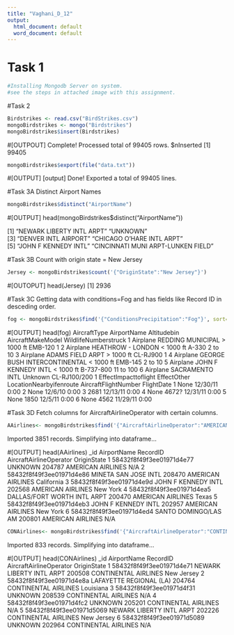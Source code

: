 ```yaml
---
title: "Vaghani_D_12"
output:
  html_document: default
  word_document: default
---
```


# Task 1
```r
#Installing Mongodb Server on system.
#see the steps in attached image with this assignment.

```


#Task 2
```r
Birdstrikes <- read.csv("BirdStrikes.csv")
mongoBirdstrikes <- mongo("Birdstrikes")
mongoBirdstrikes$insert(Birdstrikes)
```
#[OUTPOUT]
Complete! Processed total of 99405 rows.
$nInserted
[1] 99405

```r
mongoBirdstrikes$export(file("data.txt"))
```
#[OUTPUT]
[output]
Done! Exported a total of 99405 lines.



#Task 3A Distinct Airport Names
```r
mongoBirdstrikes$distinct("AirportName")
```
#[OUTPUT]
head(mongoBirdstrikes$distinct("AirportName"))

[1] "NEWARK LIBERTY INTL ARPT"          "UNKNOWN"                          
[3] "DENVER INTL AIRPORT"               "CHICAGO O'HARE INTL ARPT"         
[5] "JOHN F KENNEDY INTL"               "CINCINNATI MUNI ARPT-LUNKEN FIELD"



#Task 3B Count with origin state = New Jersey
```r

Jersey <- mongoBirdstrikes$count('{"OriginState":"New Jersey"}')
```
#[OUTOPUT]
head(Jersey)
[1] 2936


#Task 3C Getting data with conditions=Fog and has fields like Record ID in desceding order.
```r

fog <- mongoBirdstrikes$find('{"ConditionsPrecipitation":"Fog"}', sort= '{"RecordID":-1}')
```
#[OUTPUT]
head(fog)
  AircraftType                  AirportName Altitudebin AircraftMakeModel WildlifeNumberstruck
1     Airplane            REDDING MUNICIPAL   > 1000 ft           EMB-120                    1
2     Airplane            HEATHROW - LONDON   < 1000 ft             A-330              2 to 10
3     Airplane             ADAMS FIELD ARPT   > 1000 ft          CL-RJ900                    1
4     Airplane GEORGE BUSH INTERCONTINENTAL   < 1000 ft           EMB-145              2 to 10
5     Airplane          JOHN F KENNEDY INTL   < 1000 ft         B-737-800            11 to 100
6     Airplane              SACRAMENTO INTL     Unknown      CL-RJ100/200                    1
  EffectImpacttoflight EffectOther LocationNearbyifenroute AircraftFlightNumber    FlightDate
1                 None                                                          12/30/11 0:00
2                 None                                                           12/6/10 0:00
3                                                                          2681 12/13/11 0:00
4                 None                                                    4672? 12/31/11 0:00
5                 None                                                     1850  12/5/11 0:00
6                 None                                                     4562 11/29/11 0:00


#Task 3D Fetch columns for AircraftAirlineOperator with certain columns.
```r

AAirlines<- mongoBirdstrikes$find('{"AircraftAirlineOperator":"AMERICAN AIRLINES"}', fields = '{"RecordID":1, "OriginState":1, "AircraftAirlineOperator":1, "AirportName":1}')
```
Imported 3851 records. Simplifying into dataframe...

#[OUTPUT]
head(AAirlines)
                       _id                 AirportName RecordID AircraftAirlineOperator OriginState
1 58432f8f49f3ee01971d4e77                     UNKNOWN   204787       AMERICAN AIRLINES         N/A
2 58432f8f49f3ee01971d4e86        MINETA SAN JOSE INTL   208470       AMERICAN AIRLINES  California
3 58432f8f49f3ee01971d4e9d         JOHN F KENNEDY INTL   202568       AMERICAN AIRLINES    New York
4 58432f8f49f3ee01971d4ea5 DALLAS/FORT WORTH INTL ARPT   200470       AMERICAN AIRLINES       Texas
5 58432f8f49f3ee01971d4eb3         JOHN F KENNEDY INTL   202957       AMERICAN AIRLINES    New York
6 58432f8f49f3ee01971d4ed4        SANTO DOMINGO/LAS AM   200801       AMERICAN AIRLINES         N/A
```r
CONAirlines<- mongoBirdstrikes$find('{"AircraftAirlineOperator":"CONTINENTAL AIRLINES"}', fields = '{"RecordID":1, "OriginState":1, "AircraftAirlineOperator":1, "AirportName":1}')
```

Imported 833 records. Simplifying into dataframe...

#[OUTPUT]
head(CONAirlines)
                       _id              AirportName RecordID AircraftAirlineOperator OriginState
1 58432f8f49f3ee01971d4e71 NEWARK LIBERTY INTL ARPT   200508    CONTINENTAL AIRLINES  New Jersey
2 58432f8f49f3ee01971d4e8a  LAFAYETTE REGIONAL (LA)   204764    CONTINENTAL AIRLINES   Louisiana
3 58432f8f49f3ee01971d4f31                  UNKNOWN   208539    CONTINENTAL AIRLINES         N/A
4 58432f8f49f3ee01971d4fc2                  UNKNOWN   205201    CONTINENTAL AIRLINES         N/A
5 58432f8f49f3ee01971d5069 NEWARK LIBERTY INTL ARPT   202226    CONTINENTAL AIRLINES  New Jersey
6 58432f8f49f3ee01971d5089                  UNKNOWN   202964    CONTINENTAL AIRLINES         N/A



